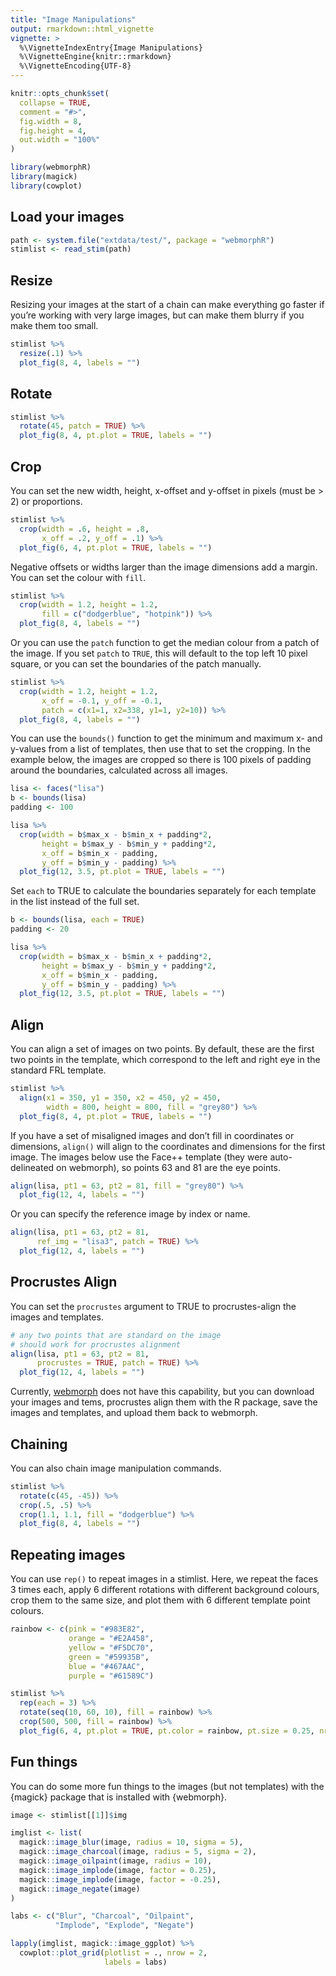 ```yaml
---
title: "Image Manipulations"
output: rmarkdown::html_vignette
vignette: >
  %\VignetteIndexEntry{Image Manipulations}
  %\VignetteEngine{knitr::rmarkdown}
  %\VignetteEncoding{UTF-8}
---
```


```r
knitr::opts_chunk$set(
  collapse = TRUE,
  comment = "#>",
  fig.width = 8,
  fig.height = 4,
  out.width = "100%"
)
```

```r
library(webmorphR)
library(magick)
library(cowplot)
```


## Load your images

```r
path <- system.file("extdata/test/", package = "webmorphR")
stimlist <- read_stim(path)
```


## Resize

Resizing your images at the start of a chain can make everything go faster if you're working with very large images, but can make them blurry if you make them too small.

```r
stimlist %>%
  resize(.1) %>%
  plot_fig(8, 4, labels = "")
```


## Rotate

```r
stimlist %>%
  rotate(45, patch = TRUE) %>%
  plot_fig(8, 4, pt.plot = TRUE, labels = "")
```


## Crop

You can set the new width, height, x-offset and y-offset in pixels (must be > 2) or proportions.

```r
stimlist %>%
  crop(width = .6, height = .8, 
       x_off = .2, y_off = .1) %>%
  plot_fig(6, 4, pt.plot = TRUE, labels = "")
```

Negative offsets or widths larger than the image dimensions add a margin. You can set the colour with `fill`.

```r
stimlist %>%
  crop(width = 1.2, height = 1.2, 
       fill = c("dodgerblue", "hotpink")) %>%
  plot_fig(8, 4, labels = "")
```

Or you can use the `patch` function to get the median colour from a patch of the image. If you set `patch` to `TRUE`, this will default to the top left 10 pixel square, or you can set the boundaries of the patch manually.

```r
stimlist %>%
  crop(width = 1.2, height = 1.2, 
       x_off = -0.1, y_off = -0.1,
       patch = c(x1=1, x2=338, y1=1, y2=10)) %>%
  plot_fig(8, 4, labels = "")
```

You can use the `bounds()` function to get the minimum and maximum x- and y-values from a list of templates, then use that to set the cropping. In the example below, the images are cropped so there is 100 pixels of padding around the boundaries, calculated across all images. 

```r
lisa <- faces("lisa")
b <- bounds(lisa)
padding <- 100

lisa %>%
  crop(width = b$max_x - b$min_x + padding*2,
       height = b$max_y - b$min_y + padding*2,
       x_off = b$min_x - padding,
       y_off = b$min_y - padding) %>%
  plot_fig(12, 3.5, pt.plot = TRUE, labels = "")
```

Set `each` to TRUE to calculate the boundaries separately for each template in the list instead of the full set.

```r

b <- bounds(lisa, each = TRUE)
padding <- 20

lisa %>%
  crop(width = b$max_x - b$min_x + padding*2,
       height = b$max_y - b$min_y + padding*2,
       x_off = b$min_x - padding,
       y_off = b$min_y - padding) %>%
  plot_fig(12, 3.5, pt.plot = TRUE, labels = "")
```

## Align

You can align a set of images on two points. By default, these are the first two points in the template, which correspond to the left and right eye in the standard FRL template.

```r
stimlist %>%
  align(x1 = 350, y1 = 350, x2 = 450, y2 = 450,
        width = 800, height = 800, fill = "grey80") %>%
  plot_fig(8, 4, pt.plot = TRUE, labels = "")
```

If you have a set of misaligned images and don't fill in coordinates or dimensions, `align()` will align to the coordinates and dimensions for the first image. The images below use the Face++ template (they were auto-delineated on webmorph), so points 63 and 81 are the eye points.


```r
align(lisa, pt1 = 63, pt2 = 81, fill = "grey80") %>% 
  plot_fig(12, 4, labels = "")
```

Or you can specify the reference image by index or name.

```r
align(lisa, pt1 = 63, pt2 = 81, 
      ref_img = "lisa3", patch = TRUE) %>% 
  plot_fig(12, 4, labels = "")
```

## Procrustes Align 

You can set the `procrustes` argument to TRUE to procrustes-align the images and templates.

```r

# any two points that are standard on the image
# should work for procrustes alignment
align(lisa, pt1 = 63, pt2 = 81,
      procrustes = TRUE, patch = TRUE) %>%
  plot_fig(12, 4, labels = "")
```

Currently, [webmorph](https://webmorph.org) does not have this capability, but you can download your images and tems, procrustes align them with the R package, save the images and templates, and upload them back to webmorph.

## Chaining

You can also chain image manipulation commands. 

```r
stimlist %>%
  rotate(c(45, -45)) %>%
  crop(.5, .5) %>%
  crop(1.1, 1.1, fill = "dodgerblue") %>%
  plot_fig(8, 4, labels = "")
```

## Repeating images

You can use `rep()` to repeat images in a stimlist. Here, we repeat the faces 3 times each, apply 6 different rotations with different background colours, crop them to the same size, and plot them with 6 different template point colours.

```r

rainbow <- c(pink = "#983E82",
             orange = "#E2A458",
             yellow = "#F5DC70",
             green = "#59935B",
             blue = "#467AAC",
             purple = "#61589C")

stimlist %>%
  rep(each = 3) %>%
  rotate(seq(10, 60, 10), fill = rainbow) %>%
  crop(500, 500, fill = rainbow) %>%
  plot_fig(6, 4, pt.plot = TRUE, pt.color = rainbow, pt.size = 0.25, nrow = 2, labels = "")
```


## Fun things

You can do some more fun things to the images (but not templates) with the {magick} package that is installed with {webmorph}.

```r
image <- stimlist[[1]]$img

imglist <- list(
  magick::image_blur(image, radius = 10, sigma = 5),
  magick::image_charcoal(image, radius = 5, sigma = 2),
  magick::image_oilpaint(image, radius = 10),
  magick::image_implode(image, factor = 0.25),
  magick::image_implode(image, factor = -0.25),
  magick::image_negate(image)
)

labs <- c("Blur", "Charcoal", "Oilpaint", 
          "Implode", "Explode", "Negate")

lapply(imglist, magick::image_ggplot) %>%
  cowplot::plot_grid(plotlist = ., nrow = 2,
                     labels = labs)

```
